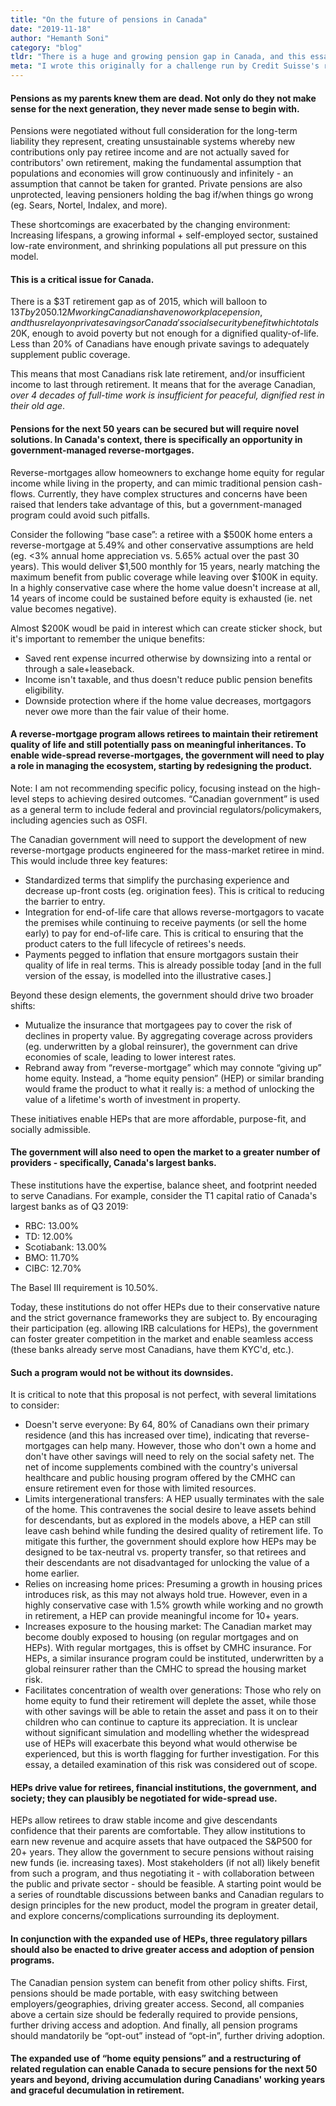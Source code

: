 ```yaml
---
title: "On the future of pensions in Canada"
date: "2019-11-18"
author: "Hemanth Soni"
category: "blog"
tldr: "There is a huge and growing pension gap in Canada, and this essay explores reverse mortgages as a novel approach to defuse this ticking time bomb."
meta: "I wrote this originally for a challenge run by Credit Suisse's research institute, and received an honorary mention (top 20 of 170+ submissions from 30 countries). Because of this, there's a more formal tone to this than most of my other writing."
---
```


#### Pensions as my parents knew them are dead. Not only do they not make sense for the next generation, they never made sense to begin with.

Pensions were negotiated without full consideration for the long-term liability they represent, creating unsustainable systems whereby new contributions only pay retiree income and are not actually saved for contributors' own retirement, making the fundamental assumption that populations and economies will grow continuously and infinitely - an assumption that cannot be taken for granted. Private pensions are also unprotected, leaving pensioners holding the bag if/when things go wrong (eg. Sears, Nortel, Indalex, and more).

These shortcomings are exacerbated by the changing environment: Increasing lifespans, a growing informal + self-employed sector, sustained low-rate environment, and shrinking populations all put pressure on this model.

#### This is a critical issue for Canada.

There is a $3T retirement gap as of 2015, which will balloon to $13T by 2050. 12M working Canadians have no workplace pension, and thus relay on private savings or Canada's social security benefit which totals ~$20K, enough to avoid poverty but not enough for a dignified quality-of-life. Less than 20% of Canadians have enough private savings to adequately supplement public coverage.

This means that most Canadians risk late retirement, and/or insufficient income to last through retirement. It means that for the average Canadian, *over 4 decades of full-time work is insufficient for peaceful, dignified rest in their old age*.

#### Pensions for the next 50 years can be secured but will require novel solutions. In Canada's context, there is specifically an opportunity in government-managed reverse-mortgages.

Reverse-mortgages allow homeowners to exchange home equity for regular income while living in the property, and can mimic traditional pension cash-flows. Currently, they have complex structures and concerns have been raised that lenders take advantage of this, but a government-managed program could avoid such pitfalls.

Consider the following “base case”: a retiree with a $500K home enters a reverse-mortgage at 5.49% and other conservative assumptions are held (eg. \<3% annual home appreciation vs. 5.65% actual over the past 30 years). This would deliver $1,500 monthly for 15 years, nearly matching the maximum benefit from public coverage while leaving over $100K in equity. In a highly conservative case where the home value doesn't increase at all, 14 years of income could be sustained before equity is exhausted (ie. net value becomes negative).

Almost $200K woudl be paid in interest which can create sticker shock, but it's important to remember the unique benefits:
- Saved rent expense incurred otherwise by downsizing into a rental or through a sale+leaseback.
- Income isn't taxable, and thus doesn't reduce public pension benefits eligibility.
- Downside protection where if the home value decreases, mortgagors never owe more than the fair value of their home.

#### A reverse-mortgage program allows retirees to maintain their retirement quality of life and still potentially pass on meaningful inheritances. To enable wide-spread reverse-mortgages, the government will need to play a role in managing the ecosystem, starting by redesigning the product.

Note: I am not recommending specific policy, focusing instead on the high-level steps to achieving desired outcomes. “Canadian government” is used as a general term to include federal and provincial regulators/policymakers, including agencies such as OSFI.

The Canadian government will need to support the development of new reverse-mortgage products engineered for the mass-market retiree in mind. This would include three key features:
- Standardized terms that simplify the purchasing experience and decrease up-front costs (eg. origination fees). This is critical to reducing the barrier to entry.
- Integration for end-of-life care that allows reverse-mortgagors to vacate the premises while continuing to receive payments (or sell the home early) to pay for end-of-life care. This is critical to ensuring that the product caters to the full lifecycle of retirees's needs.
- Payments pegged to inflation that ensure mortgagors sustain their quality of life in real terms. This is already possible today [and in the full version of the essay, is modelled into the illustrative cases.]

Beyond these design elements, the government should drive two broader shifts:
- Mutualize the insurance that mortgagees pay to cover the risk of declines in property value. By aggregating coverage across providers (eg. underwritten by a global reinsurer), the government can drive economies of scale, leading to lower interest rates.
- Rebrand away from “reverse-mortgage” which may connote “giving up” home equity. Instead, a “home equity pension” (HEP) or similar branding would frame the product to what it really is: a method of unlocking the value of a lifetime's worth of investment in property.

These initiatives enable HEPs that are more affordable, purpose-fit, and socially admissible.

#### The government will also need to open the market to a greater number of providers - specifically, Canada's largest banks.

These institutions have the expertise, balance sheet, and footprint needed to serve Canadians. For example, consider the T1 capital ratio of Canada's largest banks as of Q3 2019:

- RBC: 13.00%
- TD: 12.00%
- Scotiabank: 13.00%
- BMO: 11.70%
- CIBC: 12.70%

The Basel III requirement is 10.50%.

Today, these institutions do not offer HEPs due to their conservative nature and the strict governance frameworks they are subject to. By encouraging their participation (eg. allowing IRB calculations for HEPs), the government can foster greater competition in the market and enable seamless access (these banks already serve most Canadians, have them KYC'd, etc.).

#### Such a program would not be without its downsides.

It is critical to note that this proposal is not perfect, with several limitations to consider:

- Doesn't serve everyone: By 64, 80% of Canadians own their primary residence (and this has increased over time), indicating that reverse-mortgages can help many. However, those who don't own a home and don't have other savings will need to rely on the social safety net. The net of income supplements combined with the country's universal healthcare and public housing program offered by the CMHC can ensure retirement even for those with limited resources.
- Limits intergenerational transfers: A HEP usually terminates with the sale of the home. This contravenes the social desire to leave assets behind for descendants, but as explored in the models above, a HEP can still leave cash behind while funding the desired quality of retirement life. To mitigate this further, the government should explore how HEPs may be designed to be tax-neutral vs. property transfer, so that retirees and their descendants are not disadvantaged for unlocking the value of a home earlier.
- Relies on increasing home prices: Presuming a growth in housing prices introduces risk, as this may not always hold true. However, even in a highly conservative case with 1.5% growth while working and no growth in retirement, a HEP can provide meaningful income for 10+ years.
- Increases exposure to the housing market: The Canadian market may become doubly exposed to housing (on regular mortgages and on HEPs). With regular mortgages, this is offset by CMHC insurance. For HEPs, a similar insurance program could be instituted, underwritten by a global reinsurer rather than the CMHC to spread the housing market risk.
- Facilitates concentration of wealth over generations: Those who rely on home equity to fund their retirement will deplete the asset, while those with other savings will be able to retain the asset and pass it on to their children who can continue to capture its appreciation. It is unclear without significant simulation and modelling whether the widespread use of HEPs will exacerbate this beyond what would otherwise be experienced, but this is worth flagging for further investigation. For this essay, a detailed examination of this risk was considered out of scope.

#### HEPs drive value for retirees, financial institutions, the government, and society; they can plausibly be negotiated for wide-spread use.

HEPs allow retirees to draw stable income and give descendants confidence that their parents are comfortable. They allow institutions to earn new revenue and acquire assets that have outpaced the S&P500 for 20+ years. They allow the government to secure pensions without raising new funds (ie. increasing taxes). Most stakeholders (if not all) likely benefit from such a program, and thus negotiating it - with collaboration between the public and private sector - should be feasible. A starting point would be a series of roundtable discussions between banks and Canadian regulars to design principles for the new product, model the program in greater detail, and explore concerns/complications surrounding its deployment.

#### In conjunction with the expanded use of HEPs, three regulatory pillars should also be enacted to drive greater access and adoption of pension programs.

The Canadian pension system can benefit from other policy shifts. First, pensions should be made portable, with easy switching between employers/geographies, driving greater access. Second, all companies above a certain size should be federally required to provide pensions, further driving access and adoption. And finally, all pension programs should mandatorily be “opt-out” instead of “opt-in”, further driving adoption.

#### The expanded use of “home equity pensions” and a restructuring of related regulation can enable Canada to secure pensions for the next 50 years and beyond, driving accumulation during Canadians' working years and graceful decumulation in retirement.